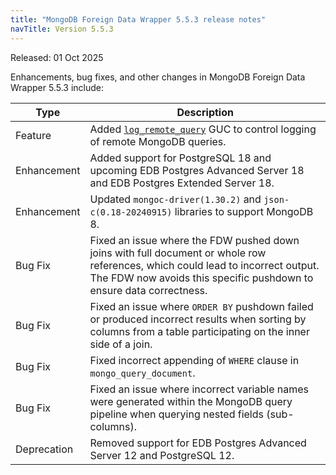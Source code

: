 ```yaml
---
title: "MongoDB Foreign Data Wrapper 5.5.3 release notes"
navTitle: Version 5.5.3
---
```


Released: 01 Oct 2025

Enhancements, bug fixes, and other changes in MongoDB Foreign Data Wrapper 5.5.3 
include:

| Type        | Description                                                                                                                                                                                            |
|-------------|--------------------------------------------------------------------------------------------------------------------------------------------------------------------------------------------------------|
| Feature     | Added [`log_remote_query`](/mongo_data_adapter/latest/example_remote_query_logging/) GUC to control logging of remote MongoDB queries.                                                                 |
| Enhancement | Added support for PostgreSQL 18 and upcoming EDB Postgres Advanced Server 18 and EDB Postgres Extended Server 18.                                                                                      |
| Enhancement | Updated `mongoc-driver(1.30.2)` and `json-c(0.18-20240915)` libraries to support MongoDB 8.                                                                                                            |
| Bug Fix     | Fixed an issue where the FDW pushed down joins with full document or whole row references, which could lead to incorrect output. The FDW now avoids this specific pushdown to ensure data correctness. |
| Bug Fix     | Fixed an issue where `ORDER BY` pushdown failed or produced incorrect results when sorting by columns from a table participating on the inner side of a join.                                          |
| Bug Fix     | Fixed incorrect appending of `WHERE` clause in `mongo_query_document`.                                                                                                                                 |
| Bug Fix     | Fixed an issue where incorrect variable names were generated within the MongoDB query pipeline when querying nested fields (sub-columns).                                                              |
| Deprecation | Removed support for EDB Postgres Advanced Server 12 and PostgreSQL 12.                                                                                                                                 |
